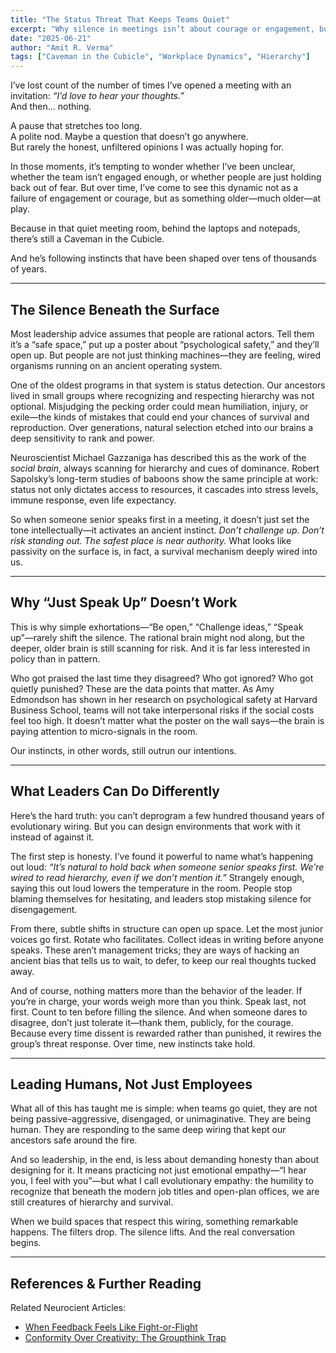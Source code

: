 ```yaml
---
title: "The Status Threat That Keeps Teams Quiet"
excerpt: "Why silence in meetings isn’t about courage or engagement, but about ancient instincts hardwired for hierarchy—and how leaders can design for real honesty."
date: "2025-06-21"
author: "Amit R. Verma"
tags: ["Caveman in the Cubicle", "Workplace Dynamics", "Hierarchy"]
---
```

I’ve lost count of the number of times I’ve opened a meeting with an invitation: *“I’d love to hear your thoughts.”*  
And then… nothing.  

A pause that stretches too long.  
A polite nod. Maybe a question that doesn’t go anywhere.  
But rarely the honest, unfiltered opinions I was actually hoping for.  

In those moments, it’s tempting to wonder whether I’ve been unclear, whether the team isn’t engaged enough, or whether people are just holding back out of fear. But over time, I’ve come to see this dynamic not as a failure of engagement or courage, but as something older—much older—at play.  

Because in that quiet meeting room, behind the laptops and notepads, there’s still a Caveman in the Cubicle.  

And he’s following instincts that have been shaped over tens of thousands of years.  

---

## The Silence Beneath the Surface

Most leadership advice assumes that people are rational actors. Tell them it’s a “safe space,” put up a poster about “psychological safety,” and they’ll open up. But people are not just thinking machines—they are feeling, wired organisms running on an ancient operating system.  

One of the oldest programs in that system is status detection. Our ancestors lived in small groups where recognizing and respecting hierarchy was not optional. Misjudging the pecking order could mean humiliation, injury, or exile—the kinds of mistakes that could end your chances of survival and reproduction. Over generations, natural selection etched into our brains a deep sensitivity to rank and power.  

Neuroscientist Michael Gazzaniga has described this as the work of the *social brain*, always scanning for hierarchy and cues of dominance. Robert Sapolsky’s long-term studies of baboons show the same principle at work: status not only dictates access to resources, it cascades into stress levels, immune response, even life expectancy.  

So when someone senior speaks first in a meeting, it doesn’t just set the tone intellectually—it activates an ancient instinct. *Don’t challenge up. Don’t risk standing out. The safest place is near authority.* What looks like passivity on the surface is, in fact, a survival mechanism deeply wired into us.  

---

## Why “Just Speak Up” Doesn’t Work

This is why simple exhortations—“Be open,” “Challenge ideas,” “Speak up”—rarely shift the silence. The rational brain might nod along, but the deeper, older brain is still scanning for risk. And it is far less interested in policy than in pattern.  

Who got praised the last time they disagreed? Who got ignored? Who got quietly punished? These are the data points that matter. As Amy Edmondson has shown in her research on psychological safety at Harvard Business School, teams will not take interpersonal risks if the social costs feel too high. It doesn’t matter what the poster on the wall says—the brain is paying attention to micro-signals in the room.  

Our instincts, in other words, still outrun our intentions.  

---

## What Leaders Can Do Differently

Here’s the hard truth: you can’t deprogram a few hundred thousand years of evolutionary wiring. But you can design environments that work with it instead of against it.  

The first step is honesty. I’ve found it powerful to name what’s happening out loud: *“It’s natural to hold back when someone senior speaks first. We’re wired to read hierarchy, even if we don’t mention it.”* Strangely enough, saying this out loud lowers the temperature in the room. People stop blaming themselves for hesitating, and leaders stop mistaking silence for disengagement.  

From there, subtle shifts in structure can open up space. Let the most junior voices go first. Rotate who facilitates. Collect ideas in writing before anyone speaks. These aren’t management tricks; they are ways of hacking an ancient bias that tells us to wait, to defer, to keep our real thoughts tucked away.  

And of course, nothing matters more than the behavior of the leader. If you’re in charge, your words weigh more than you think. Speak last, not first. Count to ten before filling the silence. And when someone dares to disagree, don’t just tolerate it—thank them, publicly, for the courage. Because every time dissent is rewarded rather than punished, it rewires the group’s threat response. Over time, new instincts take hold.  

---

## Leading Humans, Not Just Employees

What all of this has taught me is simple: when teams go quiet, they are not being passive-aggressive, disengaged, or unimaginative. They are being human. They are responding to the same deep wiring that kept our ancestors safe around the fire.  

And so leadership, in the end, is less about demanding honesty than about designing for it. It means practicing not just emotional empathy—“I hear you, I feel with you”—but what I call evolutionary empathy: the humility to recognize that beneath the modern job titles and open-plan offices, we are still creatures of hierarchy and survival.  

When we build spaces that respect this wiring, something remarkable happens. The filters drop. The silence lifts. And the real conversation begins.  

---

## References & Further Reading

Related Neurocient Articles:
- [When Feedback Feels Like Fight-or-Flight](/insights/performance-reviews)
- [Conformity Over Creativity: The Groupthink Trap](/insights/groupthink)
